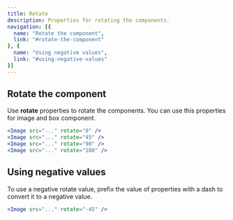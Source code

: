 ```yaml
---
title: Rotate
description: Properties for rotating the components.
navigation: [{
  name: "Rotate the component",
  link: "#rotate-the-component"
}, {
  name: "Using negative values",
  link: "#using-negative-values"
}]
---
```


<RotateSize />

## Rotate the component
Use **rotate** properties to rotate the components. You can use this properties for image and box component.

<RotateExample />

```jsx
<Image src="..." rotate="0" />
<Image src="..." rotate="45" />
<Image src="..." rotate="90" />
<Image src="..." rotate="180" />
```

## Using negative values
To use a negative rotate value, prefix the value of properties with a dash to convert it to a negative value.

```jsx
<Image src="..." rotate="-45" />
```

